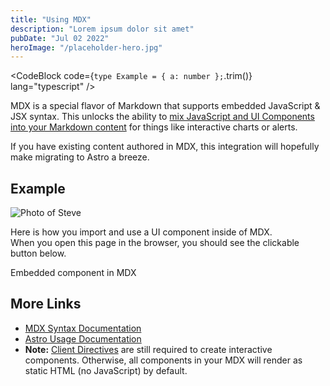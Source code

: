 ```yaml
---
title: "Using MDX"
description: "Lorem ipsum dolor sit amet"
pubDate: "Jul 02 2022"
heroImage: "/placeholder-hero.jpg"
---
```



<CodeBlock
  code={`
type Example = { a: number };
`.trim()}
  lang="typescript"
/>

MDX is a special flavor of Markdown that supports embedded JavaScript & JSX syntax. This unlocks the ability to [mix JavaScript and UI Components into your Markdown content](https://docs.astro.build/en/guides/markdown-content/#mdx-features) for things like interactive charts or alerts.

If you have existing content authored in MDX, this integration will hopefully make migrating to Astro a breeze.

## Example

<Image
  src={steve}
  alt="Photo of Steve"
  format="webp"
  quality="med"
  class="h-48 w-full rounded object-cover object-center"
/>

Here is how you import and use a UI component inside of MDX.  
When you open this page in the browser, you should see the clickable button below.

<HeaderLink href="#" onclick="alert('clicked!')">
  Embedded component in MDX
</HeaderLink>

## More Links

- [MDX Syntax Documentation](https://mdxjs.com/docs/what-is-mdx)
- [Astro Usage Documentation](https://docs.astro.build/en/guides/markdown-content/#markdown-and-mdx-pages)
- **Note:** [Client Directives](https://docs.astro.build/en/reference/directives-reference/#client-directives) are still required to create interactive components. Otherwise, all components in your MDX will render as static HTML (no JavaScript) by default.
